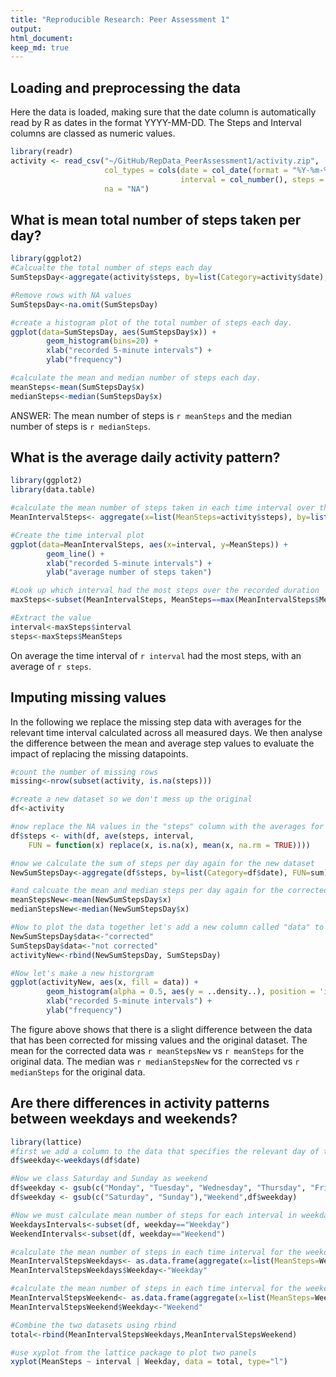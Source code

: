 ```yaml
---
title: "Reproducible Research: Peer Assessment 1"
output: 
html_document:
keep_md: true
---
```



## Loading and preprocessing the data
Here the data is loaded, making sure that the date column is automatically read by R as dates in the format YYYY-MM-DD. The Steps and Interval columns are classed as numeric values.
```r
library(readr)
activity <- read_csv("~/GitHub/RepData_PeerAssessment1/activity.zip", 
                     col_types = cols(date = col_date(format = "%Y-%m-%d"), 
                                      interval = col_number(), steps = col_number()), 
                     na = "NA")
```


## What is mean total number of steps taken per day?
```r
library(ggplot2)
#Calcualte the total number of steps each day
SumStepsDay<-aggregate(activity$steps, by=list(Category=activity$date), FUN=sum)

#Remove rows with NA values
SumStepsDay<-na.omit(SumStepsDay)

#create a histogram plot of the total number of steps each day.
ggplot(data=SumStepsDay, aes(SumStepsDay$x)) + 
        geom_histogram(bins=20) +
        xlab("recorded 5-minute intervals") +
        ylab("frequency")

#calculate the mean and median number of steps each day.
meanSteps<-mean(SumStepsDay$x)
medianSteps<-median(SumStepsDay$x)

```

ANSWER: The mean number of steps is `r meanSteps` and the median number of steps is `r medianSteps`.

## What is the average daily activity pattern?
```r
library(ggplot2)
library(data.table)

#calculate the mean number of steps taken in each time interval over the recorded days
MeanIntervalSteps<- aggregate(x=list(MeanSteps=activity$steps), by=list(interval=activity$interval), FUN=mean, na.rm=TRUE)

#Create the time interval plot
ggplot(data=MeanIntervalSteps, aes(x=interval, y=MeanSteps)) +
        geom_line() +
        xlab("recorded 5-minute intervals") +
        ylab("average number of steps taken") 

#Look up which interval had the most steps over the recorded duration
maxSteps<-subset(MeanIntervalSteps, MeanSteps==max(MeanIntervalSteps$MeanSteps))

#Extract the value
interval<-maxSteps$interval
steps<-maxSteps$MeanSteps


```
On average the time interval of `r interval` had the most steps, with an average of `r steps`.

## Imputing missing values
In the following we replace the missing step data with averages for the relevant time interval calculated across all measured days. We then analyse the difference between the mean and average step values to evaluate the impact of replacing the missing datapoints.

```r

#count the number of missing rows
missing<-nrow(subset(activity, is.na(steps)))

#create a new dataset so we don't mess up the original
df<-activity

#now replace the NA values in the "steps" column with the averages for that time interval
df$steps <- with(df, ave(steps, interval,
    FUN = function(x) replace(x, is.na(x), mean(x, na.rm = TRUE))))

#now we calculate the sum of steps per day again for the new dataset
NewSumStepsDay<-aggregate(df$steps, by=list(Category=df$date), FUN=sum)

#and calcuate the mean and median steps per day again for the corrected data
meanStepsNew<-mean(NewSumStepsDay$x)
medianStepsNew<-median(NewSumStepsDay$x)

#Now to plot the data together let's add a new column called "data" to indicate the corrected data and the uncorrected data - and bind these into one dataset
NewSumStepsDay$data<-"corrected"
SumStepsDay$data<-"not corrected"
activityNew<-rbind(NewSumStepsDay, SumStepsDay)

#Now let's make a new historgram
ggplot(activityNew, aes(x, fill = data)) + 
        geom_histogram(alpha = 0.5, aes(y = ..density..), position = 'identity', bins=20) +
        xlab("recorded 5-minute intervals") +
        ylab("frequency") 

```

The figure above shows that there is a slight difference between the data that has been corrected for missing values and the original dataset. The mean for the corrected data was `r meanStepsNew` vs `r meanSteps` for the original data. The median was `r medianStepsNew` for the corrected vs `r medianSteps` for the original data. 

## Are there differences in activity patterns between weekdays and weekends?

```r
library(lattice)
#first we add a column to the data that specifies the relevant day of the week.
df$weekday<-weekdays(df$date)

#Now we class Saturday and Sunday as weekend
df$weekday <- gsub(c("Monday", "Tuesday", "Wednesday", "Thursday", "Friday"),"Weekday",df$weekday)
df$weekday <- gsub(c("Saturday", "Sunday"),"Weekend",df$weekday)

#Now we must calculate mean number of steps for each interval in weekdays vs weekends
WeekdaysIntervals<-subset(df, weekday=="Weekday")
WeekendIntervals<-subset(df, weekday=="Weekend")

#calculate the mean number of steps in each time interval for the weekdays
MeanIntervalStepsWeekdays<- as.data.frame(aggregate(x=list(MeanSteps=WeekdaysIntervals$steps), by=list(interval=WeekdaysIntervals$interval), FUN=mean, na.rm=TRUE))
MeanIntervalStepsWeekdays$Weekday<-"Weekday"

#calculate the mean number of steps in each time interval for the weekends
MeanIntervalStepsWeekend<- as.data.frame(aggregate(x=list(MeanSteps=WeekendIntervals$steps), by=list(interval=WeekendIntervals$interval), FUN=mean, na.rm=TRUE))
MeanIntervalStepsWeekend$Weekday<-"Weekend"

#Combine the two datasets using rbind
total<-rbind(MeanIntervalStepsWeekdays,MeanIntervalStepsWeekend)

#use xyplot from the lattice package to plot two panels
xyplot(MeanSteps ~ interval | Weekday, data = total, type="l")

```